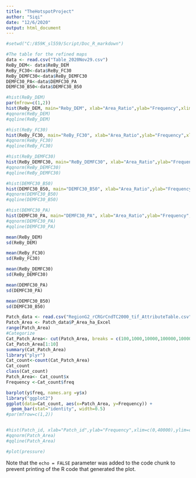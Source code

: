 ```yaml
---
title: "TheHotspotProject"
author: "Siqi"
date: "12/6/2020"
output: html_document
---
```


```r
#setwd("C:/859K_sl559/Script/Doc_R_markdown")
```

```r
#The table for the refined maps
data <- read.csv("Table_2020Nov29.csv")
ReBy_DEM<- data$ReBy_DEM
ReBy_FC30<-data$ReBy_FC30
ReBy_DEMFC30<-data$ReBy_DEMFC30
DEMFC30_PA<-data$DEMFC30_PA
DEMFC30_B50<-data$DEMFC30_B50

#hist(ReBy_DEM)
par(mfrow=c(1,2))
hist(ReBy_DEM, main="Reby_DEM", xlab="Area_Ratio",ylab="Frequency",xlim=c(0,1),ylim=c(0,30),las=1, breaks=5)
#qqnorm(ReBy_DEM)
#qqline(ReBy_DEM)

#hist(ReBy_FC30)
hist(ReBy_FC30, main="ReBy_FC30", xlab="Area_Ratio",ylab="Frequency",xlim=c(0,1),ylim=c(0,30),las=1, breaks=5)
#qqnorm(ReBy_FC30)
#qqline(ReBy_FC30)

#hist(ReBy_DEMFC30)
hist(ReBy_DEMFC30, main="ReBy_DEMFC30", xlab="Area_Ratio",ylab="Frequency",xlim=c(0,1),ylim=c(0,30),las=1, breaks=5)
#qqnorm(ReBy_DEMFC30)
#qqline(ReBy_DEMFC30)

#hist(DEMFC30_B50)
hist(DEMFC30_B50, main="DEMFC30_B50", xlab="Area_Ratio",ylab="Frequency",xlim=c(0,1),ylim=c(0,30),las=1, breaks=5)
#qqnorm(DEMFC30_B50)
#qqline(DEMFC30_B50)

#hist(DEMFC30_PA)
hist(DEMFC30_PA, main="DEMFC30_PA", xlab="Area_Ratio",ylab="Frequency",xlim=c(0,1),ylim=c(0,50),las=1, breaks=5)
#qqnorm(DEMFC30_PA)
#qqline(DEMFC30_PA)

mean(ReBy_DEM)
sd(ReBy_DEM)

mean(ReBy_FC30)
sd(ReBy_FC30)

mean(ReBy_DEMFC30)
sd(ReBy_DEMFC30)

mean(DEMFC30_PA)
sd(DEMFC30_PA)

mean(DEMFC30_B50)
sd(DEMFC30_B50)
```

```r
Patch_data <- read.csv("RegionG2_rCRGrCndTC2000_tif_AttributeTable.csv")
Patch_Area <- Patch_data$P_Area_ha_Excel
range(Patch_Area)
#Categorize
Cat_Patch_Area<- cut(Patch_Area, breaks = c(100,1000,10000,100000,1000000,10000000,100000000), labels=c("100-1000","1000-10000","10000-100000","100000-1000000","1000000-10000000","1000000-100000000"))
Cat_Patch_Area[1:10]
summary(Cat_Patch_Area)
library("plyr")
Cat_count<-count(Cat_Patch_Area)
Cat_count
class(Cat_count)
Patch_Area<- Cat_count$x
Frequency <-Cat_count$freq

barplot(y$freq, names.arg =y$x)
library("ggplot2")
ggplot(data=Cat_count, aes(x=Patch_Area, y=Frequency)) +
  geom_bar(stat="identity", width=0.5)
#par(mfrow=c(1,2))


#hist(Patch_id, xlab="Patch_id",ylab="Frequency",xlim=c(0,40000),ylim=c(0,2),las=1, breaks=30)
#qqnorm(Patch_Area)
#qqline(Patch_Area)
```


```r
#plot(pressure)
```

Note that the `echo = FALSE` parameter was added to the code chunk to prevent printing of the R code that generated the plot.
